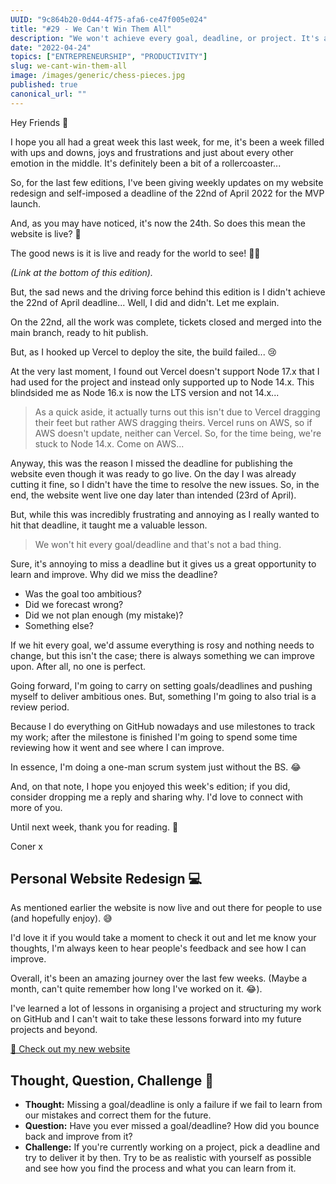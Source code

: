 ```yaml
---
UUID: "9c864b20-0d44-4f75-afa6-ce47f005e024"
title: "#29 - We Can't Win Them All"
description: "We won't achieve every goal, deadline, or project. It's a sad but real fact and this week, I share how I experienced just that on my latest project."
date: "2022-04-24"
topics: ["ENTREPRENEURSHIP", "PRODUCTIVITY"]
slug: we-cant-win-them-all
image: /images/generic/chess-pieces.jpg
published: true
canonical_url: ""
---
```


Hey Friends 👋

I hope you all had a great week this last week, for me, it's been a week filled with ups and downs, joys and frustrations and just about every other emotion in the middle. It's definitely been a bit of a rollercoaster...

So, for the last few editions, I've been giving weekly updates on my website redesign and self-imposed a deadline of the 22nd of April 2022 for the MVP launch.

And, as you may have noticed, it's now the 24th. So does this mean the website is live? 👀

The good news is it is live and ready for the world to see! 🎉🥳

_(Link at the bottom of this edition)._

But, the sad news and the driving force behind this edition is I didn't achieve the 22nd of April deadline... Well, I did and didn't. Let me explain.

On the 22nd, all the work was complete, tickets closed and merged into the main branch, ready to hit publish.

But, as I hooked up Vercel to deploy the site, the build failed... 😢

At the very last moment, I found out Vercel doesn't support Node 17.x that I had used for the project and instead only supported up to Node 14.x. This blindsided me as Node 16.x is now the LTS version and not 14.x...

> As a quick aside, it actually turns out this isn't due to Vercel dragging their feet but rather AWS dragging theirs. Vercel runs on AWS, so if AWS doesn't update, neither can Vercel. So, for the time being, we're stuck to Node 14.x. Come on AWS...

Anyway, this was the reason I missed the deadline for publishing the website even though it was ready to go live. On the day I was already cutting it fine, so I didn't have the time to resolve the new issues. So, in the end, the website went live one day later than intended (23rd of April).

But, while this was incredibly frustrating and annoying as I really wanted to hit that deadline, it taught me a valuable lesson.

> We won't hit every goal/deadline and that's not a bad thing.

Sure, it's annoying to miss a deadline but it gives us a great opportunity to learn and improve. Why did we miss the deadline?

- Was the goal too ambitious?
- Did we forecast wrong?
- Did we not plan enough (my mistake)?
- Something else?

If we hit every goal, we'd assume everything is rosy and nothing needs to change, but this isn't the case; there is always something we can improve upon. After all, no one is perfect.

Going forward, I'm going to carry on setting goals/deadlines and pushing myself to deliver ambitious ones. But, something I'm going to also trial is a review period.

Because I do everything on GitHub nowadays and use milestones to track my work; after the milestone is finished I'm going to spend some time reviewing how it went and see where I can improve.

In essence, I'm doing a one-man scrum system just without the BS. 😂

And, on that note, I hope you enjoyed this week's edition; if you did, consider dropping me a reply and sharing why. I'd love to connect with more of you.

Until next week, thank you for reading. 🙏

Coner x

## Personal Website Redesign 💻

As mentioned earlier the website is now live and out there for people to use (and hopefully enjoy). 😅

I'd love it if you would take a moment to check it out and let me know your thoughts, I'm always keen to hear people's feedback and see how I can improve.

Overall, it's been an amazing journey over the last few weeks. (Maybe a month, can't quite remember how long I've worked on it. 😂).

I've learned a lot of lessons in organising a project and structuring my work on GitHub and I can't wait to take these lessons forward into my future projects and beyond.

[🔗 Check out my new website](http://conermurphy.com/)

## Thought, Question, Challenge 🤔

- **Thought:** Missing a goal/deadline is only a failure if we fail to learn from our mistakes and correct them for the future.
- **Question:** Have you ever missed a goal/deadline? How did you bounce back and improve from it?
- **Challenge:** If you're currently working on a project, pick a deadline and try to deliver it by then. Try to be as realistic with yourself as possible and see how you find the process and what you can learn from it.
